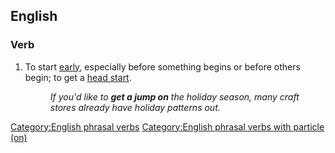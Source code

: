 ==English==

===Verb===
{{head|en|verb|head=[[get]] [[a]] [[jump]] [[on]]}}

# {{context|idiomatic|lang=en}} To start [[early]], especially before something begins or before others begin; to get a [[head start]].
#: ''If you'd like to '''get a jump on''' the holiday season, many craft stores already have holiday patterns out.''
[[Category:English phrasal verbs]]
[[Category:English phrasal verbs with particle (on)]]